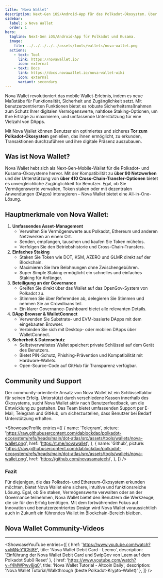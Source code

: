 ```yaml
---
title: 'Nova Wallet'
description: Next-Gen iOS/Android-App für das Polkadot-Ökosystem. Über 70 Netzwerke. Hervorragende UX/UI. Sicher und Open Source.
sidebar:
  label: ✪ Nova Wallet
  order: 1
hero:
  tagline: Next-Gen iOS/Android-App für Polkadot und Kusama.
  image: 
    file: ../../../../../assets/tools/wallets/nova-wallet.png
  actions:
    - text: Tool
      link: https://novawallet.io/
      icon: external
    - text: Docs
      link: https://docs.novawallet.io/nova-wallet-wiki
      icon: external
      variant: secondary
---
```



Nova Wallet revolutioniert das mobile Wallet-Erlebnis, indem es neue Maßstäbe für Funktionalität, Sicherheit und Zugänglichkeit setzt. Mit benutzerzentrierten Funktionen bietet es robuste Sicherheitsmaßnahmen zum Schutz Ihrer digitalen Vermögenswerte, nahtlose Staking-Optionen, um Ihre Erträge zu maximieren, und umfassende Unterstützung für eine Vielzahl von DApps.

Mit Nova Wallet können Benutzer ein optimiertes und sicheres **Tor zum Polkadot-Ökosystem** genießen, das ihnen ermöglicht, zu erkunden, Transaktionen durchzuführen und ihre digitale Präsenz auszubauen.

## Was ist Nova Wallet?
Nova Wallet hebt sich als Next-Gen-Mobile-Wallet für die Polkadot- und Kusama-Ökosysteme hervor. Mit der Kompatibilität zu **über 90 Netzwerken** und der Unterstützung von **über 410 Cross-Chain-Transfer-Optionen** bietet es unvergleichliche Zugänglichkeit für Benutzer. Egal, ob Sie Vermögenswerte verwalten, Token staken oder mit dezentralen Anwendungen (DApps) interagieren – Nova Wallet bietet eine All-in-One-Lösung.

## Hauptmerkmale von Nova Wallet:
1. **Umfassendes Asset-Management**  
    - Verwalten Sie Vermögenswerte aus Polkadot, Ethereum und anderen Netzwerken an einem Ort.  
    - Senden, empfangen, tauschen und kaufen Sie Token mühelos.  
    - Verfolgen Sie den Betriebshistorie und Cross-Chain-Transfers.  
2. **Einfaches Staking**  
    - Staken Sie Token wie DOT, KSM, AZERO und GLMR direkt auf der Blockchain.  
    - Maximieren Sie Ihre Belohnungen ohne Zwischengebühren.  
    - Super Simple Staking ermöglicht ein schnelles und einfaches Staking für Anfänger.  
3. **Beteiligung an der Governance**  
    - Greifen Sie direkt über das Wallet auf das OpenGov-System von Polkadot zu.  
    - Stimmen Sie über Referenden ab, delegieren Sie Stimmen und nehmen Sie an Crowdloans teil.  
    - Ein klarer Governance-Dashboard bietet alle relevanten Details.  
4. **DApp Browser & WalletConnect**  
    - Verwenden Sie Substrate- und EVM-basierte DApps mit dem eingebauten Browser.  
    - Verbinden Sie sich mit Desktop- oder mobilen DApps über WalletConnect.  
5. **Sicherheit & Datenschutz**  
    - Selbstverwaltetes Wallet speichert private Schlüssel auf dem Gerät des Benutzers.  
    - Bietet PIN-Schutz, Phishing-Prävention und Kompatibilität mit Hardware-Wallets.  
    - Open-Source-Code auf GitHub für Transparenz verfügbar.  

## Community und Support
Der community-orientierte Ansatz von Nova Wallet ist ein Schlüsselfaktor für seinen Erfolg. Unterstützt durch verschiedene Kassen innerhalb des Ökosystems, sucht Nova Wallet aktiv nach Benutzerfeedback, um die Entwicklung zu gestalten. Das Team bietet umfassenden Support per E-Mail, Telegram und GitHub, um sicherzustellen, dass Benutzer bei Bedarf Unterstützung erhalten.

<ShowcaseProfile
  entries={[
    {
      name: 'Telegram',
      picture: 'https://raw.githubusercontent.com/dablockdao/polkadot-ecosystem/refs/heads/main/dot-atlas/src/assets/tools/wallets/nova-wallet.png',
      href: 'https://t.me/novawallet',
    },
    {
      name: 'Github',
      picture: 'https://raw.githubusercontent.com/dablockdao/polkadot-ecosystem/refs/heads/main/dot-atlas/src/assets/tools/wallets/nova-wallet.png',
      href: 'https://github.com/novasamatech/',
    },
  ]}
/>

### Fazit
Für diejenigen, die das Polkadot- und Ethereum-Ökosystem erkunden möchten, bietet Nova Wallet eine sichere, intuitive und funktionsreiche Lösung. Egal, ob Sie staken, Vermögenswerte verwalten oder an der Governance teilnehmen, Nova Wallet bietet den Benutzern die Werkzeuge, die sie für den Erfolg benötigen. Mit dem fortwährenden Fokus auf Innovation und benutzerzentriertes Design wird Nova Wallet voraussichtlich auch in Zukunft ein führendes Wallet im Blockchain-Bereich bleiben.

## Nova Wallet Community-Videos
------------
<ShowcaseYouTube
  entries={[
    {
      href: 'https://www.youtube.com/watch?v=MjNcY1C5t8E',
      title: 'Nova Wallet Debit Card - Leemo',
      description: 'Einführung der Nova Wallet Debit Card und SwipGov von Leem auf dem Polkadot Sub0 Reset'
    },
        {
      href: 'https://www.youtube.com/watch?v=f4MWPwv8jq0',
      title: 'Nova Wallet Tutorial - Altcoin Daily',
      description: 'Nova Wallet Tutorial/Walkthrough (beste Polkadot-Krypto-Wallet)'
    },
  ]} />
